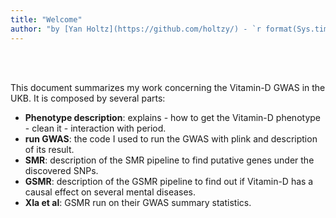 ```yaml
---
title: "Welcome"
author: "by [Yan Holtz](https://github.com/holtzy/) - `r format(Sys.time(), '%d %B %Y')`"
---
```


<br><br>


This document summarizes my work concerning the Vitamin-D GWAS in the UKB. It is composed by several parts:

* **Phenotype description**: explains - how to get the Vitamin-D phenotype - clean it - interaction with period. 
* **run GWAS**: the code I used to run the GWAS with plink and description of its result.
* **SMR**: description of the SMR pipeline to find putative genes under the discovered SNPs.
* **GSMR**: description of the GSMR pipeline to find out if Vitamin-D has a causal effect on several mental diseases.
* **XIa et al**: GSMR run on their GWAS summary statistics.


